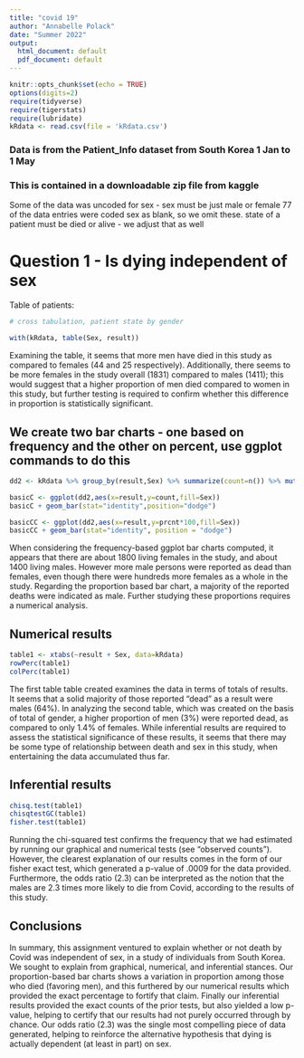 ```yaml
---
title: "covid 19"
author: "Annabelle Polack"
date: "Summer 2022"
output:
  html_document: default
  pdf_document: default
---
```


```r
knitr::opts_chunk$set(echo = TRUE)
options(digits=2)
require(tidyverse)
require(tigerstats)
require(lubridate)
kRdata <- read.csv(file = 'kRdata.csv')
```
### Data is from the Patient_Info dataset from South Korea 1 Jan to 1 May 
### This is contained in a downloadable zip file from kaggle

Some of the data was uncoded for sex - sex must be just male or female
77 of the data entries were coded sex  as blank, so we omit these.
state of a patient must be died or alive - we adjust that as well   
  
# Question 1 - Is dying independent of sex




Table of patients:
```r

# cross tabulation, patient state by gender

with(kRdata, table(Sex, result))

```

Examining the table, it seems that more men have died in this study as compared to females (44 and 25 respectively). Additionally, there seems to be more females in the study overall (1831) compared to males (1411); this would suggest that a higher proportion of men died compared to women in this study, but further testing is required to confirm whether this difference in proportion is statistically significant. 

## We create two bar charts - one based on frequency and the other on percent, use ggplot commands to do this

```r
dd2 <- kRdata %>% group_by(result,Sex) %>% summarize(count=n()) %>% mutate(prcnt=count/sum(count))

basicC <- ggplot(dd2,aes(x=result,y=count,fill=Sex))
basicC + geom_bar(stat="identity",position="dodge")

basicCC <- ggplot(dd2,aes(x=result,y=prcnt*100,fill=Sex)) 
basicCC + geom_bar(stat="identity", position = "dodge")
```

When considering the frequency-based ggplot bar charts computed, it appears that there are about 1800 living females in the study, and about 1400 living males. However more male persons were reported as dead than females, even though there were hundreds more females as a whole in the study. Regarding the proportion based bar chart, a majority of the reported deaths were indicated as male. Further studying these proportions requires a numerical analysis.

## Numerical results

```r
table1 <- xtabs(~result + Sex, data=kRdata)
rowPerc(table1)
colPerc(table1)
```

The first table table created examines the data in terms of totals of results. It seems that a solid majority of those reported "dead" as a result were males (64%). In analyzing the second table, which was created on the basis of total of gender, a higher proportion of men (3%) were reported dead, as compared to only 1.4% of females. While inferential results are required to assess the statistical significance of these results, it seems that there may be some type of relationship between death and sex in this study, when entertaining the data accumulated thus far. 

## Inferential results 

```r
chisq.test(table1)
chisqtestGC(table1)
fisher.test(table1)
```

Running the chi-squared test confirms the frequency that we had estimated by running our graphical and numerical tests (see "observed counts"). However, the clearest explanation of our results comes in the form of our fisher exact test, which generated a p-value of .0009 for the data provided. Furthermore, the odds ratio (2.3) can be interpreted as the notion that the males are 2.3 times more likely to die from Covid, according to the results of this study.  

## Conclusions

In summary, this assignment ventured to explain whether or not death by Covid was independent of sex, in a study of individuals from South Korea. We sought to explain from graphical, numerical, and inferential stances. Our proportion-based bar charts shows a variation in proportion among those who died (favoring men), and this furthered by our numerical results which provided the exact percentage to fortify that claim. Finally our inferential results provided the exact counts of the prior tests, but also yielded a low p-value, helping to certify that our results had not purely occurred through by chance. Our odds ratio (2.3) was the single most compelling piece of data generated, helping to reinforce the alternative hypothesis that dying is actually dependent (at least in part) on sex.  

